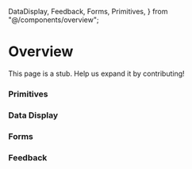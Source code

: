   DataDisplay,
  Feedback,
  Forms,
  Primitives,
} from "@/components/overview";

# Overview

<Callout emoji="🚨">
  This page is a stub. Help us expand it by contributing!
</Callout>

### Primitives

<Primitives />

### Data Display

<DataDisplay />

### Forms

<Forms />

### Feedback

<Feedback />
